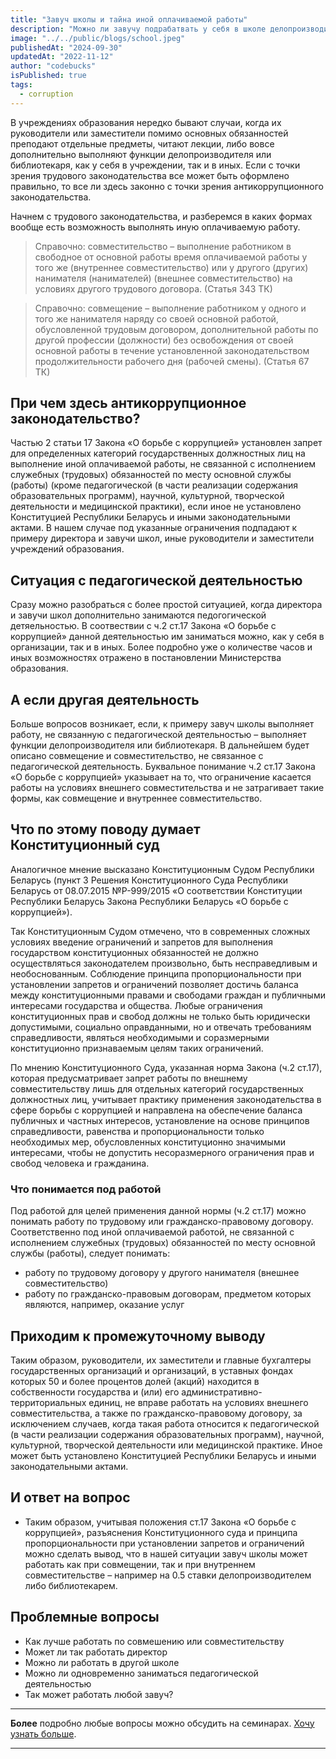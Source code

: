 ```yaml
---
title: "Завуч школы и тайна иной оплачиваемой работы"
description: "Можно ли завучу подрабатвать у себя в школе делопроизводителем или библиотекарем, если никто не приходит на указанные должности. И швец, и жнец, и на игре дудец"
image: "../../public/blogs/school.jpeg"
publishedAt: "2024-09-30"
updatedAt: "2022-11-12"
author: "codebucks"
isPublished: true
tags:
  - corruption
---
```


В учреждениях образования нередко бывают случаи, когда их руководители или заместители помимо основных обязанностей преподают отдельные предметы, читают лекции, либо вовсе дополнительно выполняют функции делопроизводителя или библиотекаря, как у себя в учреждении, так и в иных. Если с точки зрения трудового законодательства все может быть оформлено правильно, то все ли здесь законно с точки зрения антикоррупционного законодательства.

Начнем с трудового законодательства, и разберемся в каких формах вообще есть возможность выполнять иную оплачиваемую работу.

> Справочно: совместительство – выполнение работником в свободное от основной работы время оплачиваемой работы у того же (внутреннее совместительство) или у другого (других) нанимателя (нанимателей) (внешнее совместительство) на условиях другого трудового договора. (Статья 343 ТК)

> Справочно: совмещение – выполнение работником у одного и того же нанимателя наряду со своей основной работой, обусловленной трудовым договором, дополнительной работы по другой профессии (должности) без освобождения от своей основной работы в течение установленной законодательством продолжительности рабочего дня (рабочей смены). (Статья 67 ТК)

## При чем здесь антикоррупционное законодательство?

Частью 2 статьи 17 Закона «О борьбе с коррупцией» установлен запрет для определенных категорий государственных должностных лиц на выполнение иной оплачиваемой работы, не связанной с исполнением служебных (трудовых) обязанностей по месту основной службы (работы) (кроме педагогической (в части реализации содержания образовательных программ), научной, культурной, творческой деятельности и медицинской практики), если иное не установлено Конституцией Республики Беларусь и иными законодательными актами.
В нашем случае под указанные ограничения подпадают к примеру директора и завучи школ, иные руководители и заместители учреждений образования.

## Ситуация с педагогической деятельностью

Сразу можно разобраться с более простой ситуацией, когда директора и завучи школ дополнительно занимаются педогогической детяельностью. В соотвествии с ч.2 ст.17 Закона «О борьбе с коррупцией» данной деятельностью им заниматься можно, как у себя в организации, так и в иных. Более подробно уже о количестве часов и иных возможностях отражено в постановлении Министерства образования.

## А если другая деятельность

Больше вопросов возникает, если, к примеру завуч школы выполняет работу, не связанную с педагогической деятельностью – выполняет функции делопроизводителя или библиотекаря. В дальнейшем будет описано совмещение и совместительство, не связанное с педагогической деятельность.
Буквальное понимание ч.2 ст.17 Закона «О борьбе с коррупцией» указывает на то, что ограничение касается работы на условиях внешнего совместительства и не затрагивает такие формы, как совмещение и внутреннее совместительство.

## Что по этому поводу думает Конституционный суд

Аналогичное мнение высказано Конституционным Судом Республики Беларусь (пункт 3 Решения Конституционного Суда Республики Беларусь от 08.07.2015 №Р-999/2015 «О соответствии Конституции Республики Беларусь Закона Республики Беларусь «О борьбе с коррупцией»).

Так Конституционным Судом отмечено, что в современных сложных условиях введение ограничений и запретов для выполнения государством конституционных обязанностей не должно осуществляться законодателем произвольно, быть несправедливым и необоснованным. Соблюдение принципа пропорциональности при установлении запретов и ограничений позволяет достичь баланса между конституционными правами и свободами граждан и публичными интересами государства и общества. Любые ограничения конституционных прав и свобод должны не только быть юридически допустимыми, социально оправданными, но и отвечать требованиям справедливости, являться необходимыми и соразмерными конституционно признаваемым целям таких ограничений.

По мнению Конституционного Суда, указанная норма Закона (ч.2 ст.17), которая предусматривает запрет работы по внешнему совместительству лишь для отдельных категорий государственных должностных лиц, учитывает практику применения законодательства в сфере борьбы с коррупцией и направлена на обеспечение баланса публичных и частных интересов, установление на основе принципов справедливости, равенства и пропорциональности только необходимых мер, обусловленных конституционно значимыми интересами, чтобы не допустить несоразмерного ограничения прав и свобод человека и гражданина.

### Что понимается под работой

Под работой для целей применения данной нормы (ч.2 ст.17) можно понимать работу по трудовому или гражданско-правовому договору. Соответственно под иной оплачиваемой работой, не связанной с исполнением служебных (трудовых) обязанностей по месту основной службы (работы), следует понимать:

- работу по трудовому договору у другого нанимателя (внешнее совместительство)
- работу по гражданско-правовым договорам, предметом которых являются, например, оказание услуг

## Приходим к промежуточному выводу

Таким образом, руководители, их заместители и главные бухгалтеры государственных организаций и организаций, в уставных фондах которых 50 и более процентов долей (акций) находится в собственности государства и (или) его административно-территориальных единиц, не вправе работать на условиях внешнего совместительства, а также по гражданско-правовому договору, за исключением случаев, когда такая работа относится к педагогической (в части реализации содержания образовательных программ), научной, культурной, творческой деятельности или медицинской практике. Иное может быть установлено Конституцией Республики Беларусь и иными законодательными актами.

## И ответ на вопрос

- Таким образом, учитывая положения ст.17 Закона «О борьбе с коррупцией», разъяснения Конституционного суда и принципа пропорциональности при установлении запретов и ограничений можно сделать вывод, что в нашей ситуации завуч школы может работать как при совмещении, так и при внутреннем совместительстве – например на 0.5 ставки делопроизводителем либо библиотекарем.

## Проблемные вопросы

- Как лучше работать по совмешению или совместительству
- Может ли так работать директор
- Можно ли работать в другой школе
- Можно ли одновременно заниматься педагогической деятельностью
- Так может работать любой завуч?

---

**Более** подробно любые вопросы можно обсудить на семинарах. [Хочу узнать больше](../contact).

---
